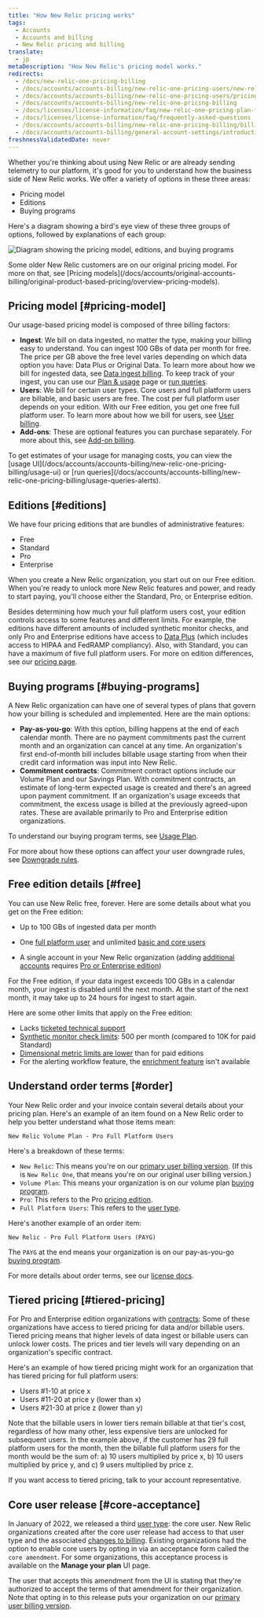 ```yaml
---
title: "How New Relic pricing works" 
tags:
  - Accounts
  - Accounts and billing
  - New Relic pricing and billing 
translate:
  - jp
metaDescription: "How New Relic's pricing model works."
redirects:
  - /docs/new-relic-one-pricing-billing
  - /docs/accounts/accounts-billing/new-relic-one-pricing-users/new-relic-one-pricing-billing
  - /docs/accounts/accounts-billing/new-relic-one-pricing-users/pricing-billing
  - /docs/accounts/accounts-billing/new-relic-one-pricing-billing
  - /docs/licenses/license-information/faq/new-relic-one-pricing-plan-frequently-asked-questions
  - /docs/licenses/license-information/faq/frequently-asked-questions
  - /docs/accounts/accounts-billing/new-relic-one-pricing-billing/billing-ui
  - /docs/accounts/accounts-billing/general-account-settings/introduction-account-settings
freshnessValidatedDate: never
---
```


Whether you're thinking about using New Relic or are already sending telemetry to our platform, it's good for you to understand how the business side of New Relic works. We offer a variety of options in these three areas:

* Pricing model
* Editions
* Buying programs

Here's a diagram showing a bird's eye view of these three groups of options, followed by explanations of each group:

<img
  title="Diagram showing the pricing model, editions, and buying programs"
  alt="Diagram showing the pricing model, editions, and buying programs"
  src="/images/accounts_diagram_pricing-diagram.webp"
/>

<Callout variant="tip">
  Some older New Relic customers are on our original pricing model. For more on that, see [Pricing models](/docs/accounts/original-accounts-billing/original-product-based-pricing/overview-pricing-models).
</Callout>

## Pricing model [#pricing-model]

Our usage-based pricing model is composed of three billing factors:

* <DNT>**Ingest**</DNT>: We bill on data ingested, no matter the type, making your billing easy to understand. You can ingest 100 GBs of data per month for free. The price per GB above the free level varies depending on which data option you have: Data Plus or Original Data. To learn more about how we bill for ingested data, see [Data ingest billing](/docs/accounts/accounts-billing/new-relic-one-pricing-billing/data-ingest-billing/). To keep track of your ingest, you can use our [Plan & usage](/docs/accounts/accounts-billing/new-relic-one-pricing-billing/usage-ui) page or [run queries](/docs/accounts/accounts-billing/new-relic-one-pricing-billing/usage-queries-alerts/).
* <DNT>**Users**</DNT>: We bill for certain user types. Core users and full platform users are billable, and basic users are free. The cost per full platform user depends on your edition. With our Free edition, you get one free full platform user. To learn more about how we bill for users, see [User billing](/docs/accounts/accounts-billing/new-relic-one-pricing-billing/user-count-billing/).
* <DNT>**Add-ons**</DNT>: These are optional features you can purchase separately. For more about this, see [Add-on billing](/docs/accounts/accounts-billing/new-relic-one-pricing-billing/add-on-billing).

<Callout variant="tip">
  To get estimates of your usage for managing costs, you can view the [usage UI](/docs/accounts/accounts-billing/new-relic-one-pricing-billing/usage-ui) or [run queries](/docs/accounts/accounts-billing/new-relic-one-pricing-billing/usage-queries-alerts).
</Callout>

## Editions [#editions]

We have four pricing editions that are bundles of administrative features:

* Free
* Standard
* Pro
* Enterprise

When you create a New Relic organization, you start out on our Free edition. When you're ready to unlock more New Relic features and power, and ready to start paying, you'll choose either the Standard, Pro, or Enterprise edition.

Besides determining how much your full platform users cost, your edition controls access to some features and different limits. For example, the editions have different amounts of included synthetic monitor checks, and only Pro and Enterprise editions have access to [Data Plus](/docs/accounts/accounts-billing/new-relic-one-pricing-billing/data-ingest-billing/#data-plus) (which includes access to HIPAA and FedRAMP compliancy). Also, with Standard, you can have a maximum of five full platform users. For more on edition differences, see our [pricing page](https://newrelic.com/pricing).

## Buying programs [#buying-programs]

A New Relic organization can have one of several types of plans that govern how your billing is scheduled and implemented. Here are the main options:

* <DNT>**Pay-as-you-go**</DNT>: With this option, billing happens at the end of each calendar month. There are no payment commitments past the current month and an organization can cancel at any time. An organization's first end-of-month bill includes billable usage starting from when their credit card information was input into New Relic.
* <DNT>**Commitment contracts**</DNT>: Commitment contract options include our Volume Plan and our Savings Plan. With commitment contracts, an estimate of long-term expected usage is created and there's an agreed upon payment commitment. If an organization's usage exceeds that commitment, the excess usage is billed at the previously agreed-upon rates. These are available primarily to Pro and Enterprise edition organizations.

To understand our buying program terms, see [Usage Plan](/docs/licenses/license-information/usage-plans/new-relic-usage-plan).

For more about how these options can affect your user downgrade rules, see [Downgrade rules](/docs/accounts/accounts-billing/new-relic-one-pricing-billing/user-count-billing#user-downgrade-rules).

## Free edition details [#free]

You can use New Relic free, forever. Here are some details about what you get on the Free edition:

* Up to 100 GBs of ingested data per month

* One [full platform user](/docs/accounts/accounts-billing/new-relic-one-user-management/user-type) and unlimited [basic and core users](/docs/accounts/accounts-billing/new-relic-one-user-management/user-type)

* A single account in your New Relic organization (adding [additional accounts](/docs/accounts/accounts-billing/account-structure/new-relic-account-structure) requires [Pro or Enterprise edition](#editions))

For the Free edition, if your data ingest exceeds 100 GBs in a calendar month, your ingest is disabled until the next month. At the start of the next month, it may take up to 24 hours for ingest to start again.

Here are some other limits that apply on the Free edition:

* Lacks [ticketed technical support](/docs/licenses/license-information/general-usage-licenses/global-technical-support-offerings)
* [Synthetic monitor check limits](/docs/synthetics/synthetic-monitoring/using-monitors/monitor-limits): 500 per month (compared to 10K for paid Standard)
* [Dimensional metric limits are lower](/docs/data-apis/ingest-apis/metric-api/metric-api-limits-restricted-attributes/#additional-considerations) than for paid editions
* For the alerting workflow feature, the [enrichment feature](/docs/alerts-applied-intelligence/applied-intelligence/incident-workflows/incident-workflows/#enrichments) isn't available

## Understand order terms [#order]

Your New Relic order and your invoice contain several details about your pricing plan. Here's an example of an item found on a New Relic order to help you better understand what those items mean:

```
New Relic Volume Plan - Pro Full Platform Users
```

Here's a breakdown of these terms:

* `New Relic`: This means you're on our [primary user billing version](/docs/accounts/accounts-billing/new-relic-one-pricing-billing/user-count-billing/#pricing-versions). (If this is `New Relic One`, that means you're on our original user billing version.)
* `Volume Plan`: This means your organization is on our volume plan [buying program](#usage-plans).
* `Pro`: This refers to the Pro [pricing edition](#editions).
* `Full Platform Users`: This refers to the [user type](/docs/accounts/accounts-billing/new-relic-one-user-management/user-type).

Here's another example of an order item:

```
New Relic - Pro Full Platform Users (PAYG)
```

The `PAYG` at the end means your organization is on our pay-as-you-go [buying program](#usage-plans).

For more details about order terms, see our [license docs](/docs/licenses/license-information/usage-plans/new-relic-one-usage-plan-descriptions).

## Tiered pricing [#tiered-pricing]

For Pro and Enterprise edition organizations with [contracts](#editions): Some of these organizations have access to tiered pricing for data and/or billable users. Tiered pricing means that higher levels of data ingest or billable users can unlock lower costs. The prices and tier levels will vary depending on an organization's specific contract.

Here's an example of how tiered pricing might work for an organization that has tiered pricing for full platform users:

* Users #1-10 at price x
* Users #11-20 at price y (lower than x)
* Users #21-30 at price z (lower than y)

Note that the billable users in lower tiers remain billable at that tier's cost, regardless of how many other, less expensive tiers are unlocked for subsequent users. In the example above, if the customer has 29 full platform users for the month, then the billable full platform users for the month would be the sum of: a) 10 users multiplied by price x, b) 10 users multiplied by price y, and c) 9 users multiplied by price z.

If you want access to tiered pricing, talk to your account representative.

## Core user release [#core-acceptance]

In January of 2022, we released a third [user type](/docs/accounts/accounts-billing/new-relic-one-user-management/user-type): the core user. New Relic organizations created after the core user release had access to that user type and the associated [changes to billing](/docs/accounts/accounts-billing/new-relic-one-pricing-billing/user-count-billing/#pricing-versions). Existing organizations had the option to enable core users by opting in via an acceptance form called the `core amendment`. For some organizations, this acceptance process is available on the <DNT>**Manage your plan**</DNT> UI page.

The user that accepts this amendment from the UI is stating that they're authorized to accept the terms of that amendment for their organization. Note that opting in to this release puts your organization on our [primary user billing version](/docs/accounts/accounts-billing/new-relic-one-pricing-billing/user-count-billing/#pricing-versions).

